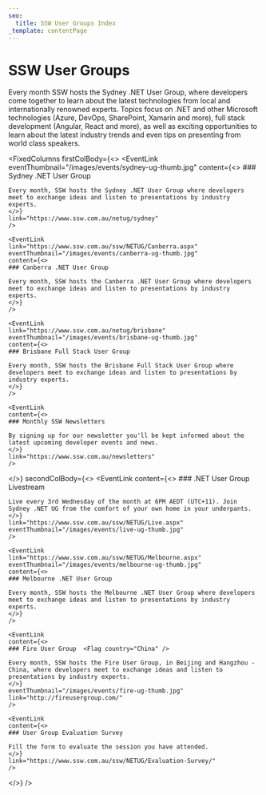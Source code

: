 ```yaml
---
seo:
  title: SSW User Groups Index
_template: contentPage
---
```


# SSW User Groups

Every month SSW hosts the Sydney .NET User Group, where developers come together to learn about the latest technologies from local and internationally renowned experts. Topics focus on .NET and other Microsoft technologies (Azure, DevOps, SharePoint, Xamarin and more), full stack development (Angular, React and more), as well as exciting opportunities to learn about the latest industry trends and even tips on presenting from world class speakers.

<VideoEmbed url="https://www.youtube.com/watch?v=coPZ75akNYA" videoWidth="w-full" removeMargin={true} />

<FixedColumns
  firstColBody={<>
    <EventLink
    eventThumbnail="/images/events/sydney-ug-thumb.jpg"
    content={<>
    ### Sydney .NET User Group
    
    Every month, SSW hosts the Sydney .NET User Group where developers meet to exchange ideas and listen to presentations by industry experts.
    </>}
    link="https://www.ssw.com.au/netug/sydney"
    />
    
    <EventLink
    link="https://www.ssw.com.au/ssw/NETUG/Canberra.aspx"
    eventThumbnail="/images/events/canberra-ug-thumb.jpg"
    content={<>
    ### Canberra .NET User Group
    
    Every month, SSW hosts the Canberra .NET User Group where developers meet to exchange ideas and listen to presentations by industry experts.
    </>}
    />
    
    <EventLink
    link="https://www.ssw.com.au/netug/brisbane"
    eventThumbnail="/images/events/brisbane-ug-thumb.jpg"
    content={<>
    ### Brisbane Full Stack User Group
    
    Every month, SSW hosts the Brisbane Full Stack User Group where developers meet to exchange ideas and listen to presentations by industry experts.
    </>}
    />
    
    <EventLink
    content={<>
    ### Monthly SSW Newsletters
    
    By signing up for our newsletter you'll be kept informed about the latest upcoming developer events and news.
    </>}
    link="https://www.ssw.com.au/newsletters"
    />
  </>}
  secondColBody={<>
    <EventLink
    content={<>
    ### .NET User Group Livestream
    
    Live every 3rd Wednesday of the month at 6PM AEDT (UTC+11). Join Sydney .NET UG from the comfort of your own home in your underpants.
    </>}
    link="https://www.ssw.com.au/ssw/NETUG/Live.aspx"
    eventThumbnail="/images/events/live-ug-thumb.jpg"
    />
    
    <EventLink
    link="https://www.ssw.com.au/ssw/NETUG/Melbourne.aspx"
    eventThumbnail="/images/events/melbourne-ug-thumb.jpg"
    content={<>
    ### Melbourne .NET User Group
    
    Every month, SSW hosts the Melbourne .NET User Group where developers meet to exchange ideas and listen to presentations by industry experts.
    </>}
    />
    
    <EventLink
    content={<>
    ### Fire User Group  <Flag country="China" />
    
    Every month, SSW hosts the Fire User Group, in Beijing and Hangzhou - China, where developers meet to exchange ideas and listen to presentations by industry experts.
    </>}
    eventThumbnail="/images/events/fire-ug-thumb.jpg"
    link="http://fireusergroup.com/"
    />
    
    <EventLink
    content={<>
    ### User Group Evaluation Survey
    
    Fill the form to evaluate the session you have attended.
    </>}
    link="https://www.ssw.com.au/ssw/NETUG/Evaluation-Survey/"
    />
  </>}
/>
